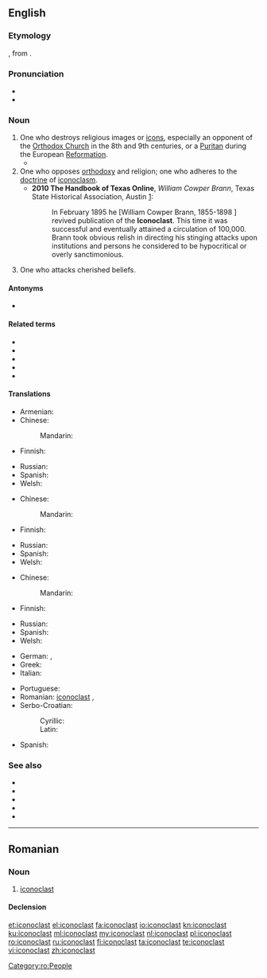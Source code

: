 ==English==
{{was wotd|2006|October|20}}

===Etymology===
{{bor|en|fr|iconoclaste}}, from {{der|en|gkm|εἰκονοκλάστης|lit=image breaker}}.

===Pronunciation===
* {{IPA|/aɪˈkɒnəklæst/|lang=en}}
* {{audio|en-us-iconoclast.ogg|Audio (US)|lang=en}}

===Noun===
{{en-noun}}

# One who destroys religious images or [[icons]], especially an opponent of the [[Orthodox Church]] in the 8th and 9th centuries, or a [[Puritan]] during the European [[Reformation]].
#* {{quote-book|year=2004|author=Eugene TeSelle|section=Iconoclast|title=World Book Encyclopedia, 2004 edition (CD)|passage=In the days of the early Christian church, people who opposed the veneration (reverence) of images were called '''iconoclasts'''.}}
# One who opposes [[orthodoxy]] and religion; one who adheres to the [[doctrine]] of [[iconoclasm]].
#* '''2010 The Handbook of Texas Online''', ''William Cowper Brann'', Texas State Historical Association, Austin [http://www.tshaonline.org/handbook/online/articles/fbr23]:
#*: In February 1895 he [William Cowper Brann, 1855-1898 ] revived publication of the '''Iconoclast'''. This time it was successful and eventually attained a circulation of 100,000. Brann took obvious relish in directing his stinging attacks upon institutions and persons he considered to be hypocritical or overly sanctimonious.
# One who attacks cherished beliefs.

====Antonyms====
* {{l|en|iconodule}}

====Related terms====
* {{l|en|clast}}
* {{l|en|clastic}}
* {{l|en|icon}}
* {{l|en|iconoclasm}}
* {{l|en|iconoclastic}}

====Translations====
{{trans-top|one who destroys religious images or icons}}
* Armenian: {{t+|hy|պատկերամարտ}}
* Chinese:
*: Mandarin: {{t-needed|cmn}}
* Finnish: {{t|fi|kuvainraastaja}}
{{trans-mid}}
* Russian: {{t+|ru|иконобо́рец|m}}
* Spanish: {{t+|es|iconoclasta}}
* Welsh: {{t|cy|delwdrylliwr|m}}
{{trans-bottom}}

{{trans-top|one who opposes orthodoxy and religion}}
* Chinese:
*: Mandarin: {{t-needed|cmn}}
* Finnish: {{t|fi|kuvainraastaja}}
{{trans-mid}}
* Russian: {{t+|ru|иконобо́рец|m}}
* Spanish: {{t+|es|iconoclasta}}
* Welsh: {{t|cy|delwdrylliwr|m}}
{{trans-bottom}}

{{trans-top|one who attacks cherished beliefs}}
* Chinese:
*: Mandarin: {{t-needed|cmn}}
* Finnish: {{t+|fi|kerettiläinen}}
{{trans-mid}}
* Russian: {{t+|ru|иконобо́рец|m}}
* Spanish: {{t+|es|iconoclasta}}
* Welsh: {{t|cy|delwdrylliwr|m}}
{{trans-bottom}}

{{checktrans-top}}
* German: {{t|de|Bilderstürmer|m}}, {{t+|de|Ikonoklast|m}}
* Greek: {{t+|el|εικονοκλάστης}}
* Italian: {{t+|it|iconoclasta|m|f}}
{{trans-mid}}
* Portuguese: {{t+|pt|iconoclasta|m|f}}
* Romanian: [[#Romanian|iconoclast]] {{g|m}}, {{t+|ro|iconoclastă|f}}
* Serbo-Croatian:
*: Cyrillic: {{t|sh|иконокласт}}
*: Latin: {{t+|sh|ikonoklast}}
* Spanish: {{t+|es|iconoclasta|m|f}}
{{trans-bottom}}

===See also===
* {{l|en|antichrist}}
* {{l|en|rebel}}
* {{l|en|radical}}
* {{l|en|dissenter}}
* {{l|en|contrarian}}

----

==Romanian==

===Noun===
{{ro-noun|m|iconoclaști|f=iconoclastă}}

# [[#English|iconoclast]]

====Declension====
{{ro-noun-m|pl=iconoclaști}}

[[Category:ro:People]]

[[et:iconoclast]]
[[el:iconoclast]]
[[fa:iconoclast]]
[[io:iconoclast]]
[[kn:iconoclast]]
[[ku:iconoclast]]
[[ml:iconoclast]]
[[my:iconoclast]]
[[nl:iconoclast]]
[[pl:iconoclast]]
[[ro:iconoclast]]
[[ru:iconoclast]]
[[fi:iconoclast]]
[[ta:iconoclast]]
[[te:iconoclast]]
[[vi:iconoclast]]
[[zh:iconoclast]]